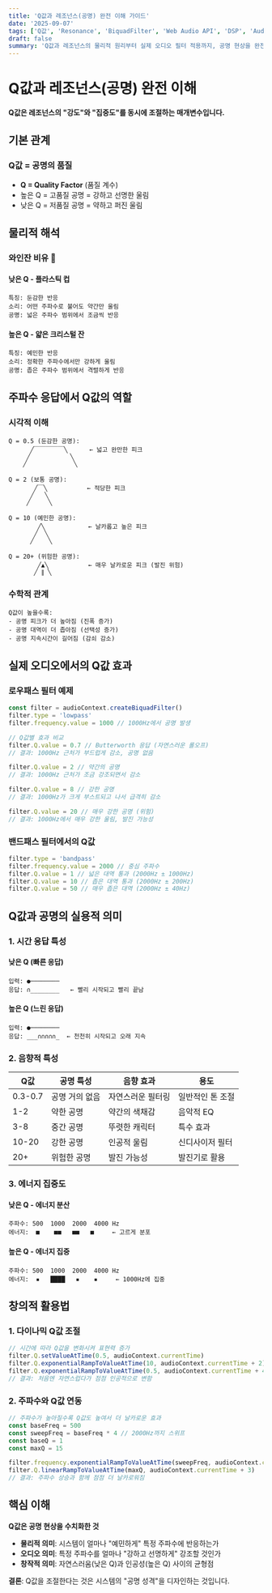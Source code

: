 ```yaml
---
title: 'Q값과 레조넌스(공명) 완전 이해 가이드'
date: '2025-09-07'
tags: ['Q값', 'Resonance', 'BiquadFilter', 'Web Audio API', 'DSP', 'Audio Processing']
draft: false
summary: 'Q값과 레조넌스의 물리적 원리부터 실제 오디오 필터 적용까지, 공명 현상을 완전히 이해할 수 있는 상세 가이드입니다.'
---
```


# Q값과 레조넌스(공명) 완전 이해

**Q값은 레조넌스의 "강도"와 "집중도"를 동시에 조절하는 매개변수입니다.**

## 기본 관계

### Q값 = 공명의 품질

- **Q = Quality Factor** (품질 계수)
- 높은 Q = 고품질 공명 = 강하고 선명한 울림
- 낮은 Q = 저품질 공명 = 약하고 퍼진 울림

## 물리적 해석

### 와인잔 비유 🍷

#### 낮은 Q - 플라스틱 컵

```
특징: 둔감한 반응
소리: 어떤 주파수로 불어도 약간만 울림
공명: 넓은 주파수 범위에서 조금씩 반응
```

#### 높은 Q - 얇은 크리스털 잔

```
특징: 예민한 반응
소리: 정확한 주파수에서만 강하게 울림
공명: 좁은 주파수 범위에서 격렬하게 반응
```

## 주파수 응답에서 Q값의 역할

### 시각적 이해

```
Q = 0.5 (둔감한 공명):
      ╱￣￣￣￣￣╲      ← 넓고 완만한 피크
     ╱           ╲
    ╱             ╲

Q = 2 (보통 공명):
       ╱￣╲           ← 적당한 피크
      ╱   ╲
     ╱     ╲

Q = 10 (예민한 공명):
        ╱╲            ← 날카롭고 높은 피크
       ╱  ╲
      ╱    ╲

Q = 20+ (위험한 공명):
        ╱▲╲           ← 매우 날카로운 피크 (발진 위험)
       ╱ ∥ ╲
```

### 수학적 관계

```
Q값이 높을수록:
- 공명 피크가 더 높아짐 (진폭 증가)
- 공명 대역이 더 좁아짐 (선택성 증가)
- 공명 지속시간이 길어짐 (감쇠 감소)
```

## 실제 오디오에서의 Q값 효과

### 로우패스 필터 예제

```javascript
const filter = audioContext.createBiquadFilter()
filter.type = 'lowpass'
filter.frequency.value = 1000 // 1000Hz에서 공명 발생

// Q값별 효과 비교
filter.Q.value = 0.7 // Butterworth 응답 (자연스러운 롤오프)
// 결과: 1000Hz 근처가 부드럽게 감소, 공명 없음

filter.Q.value = 2 // 약간의 공명
// 결과: 1000Hz 근처가 조금 강조되면서 감소

filter.Q.value = 8 // 강한 공명
// 결과: 1000Hz가 크게 부스트되고 나서 급격히 감소

filter.Q.value = 20 // 매우 강한 공명 (위험)
// 결과: 1000Hz에서 매우 강한 울림, 발진 가능성
```

### 밴드패스 필터에서의 Q값

```javascript
filter.type = 'bandpass'
filter.frequency.value = 2000 // 중심 주파수
filter.Q.value = 1 // 넓은 대역 통과 (2000Hz ± 1000Hz)
filter.Q.value = 10 // 좁은 대역 통과 (2000Hz ± 200Hz)
filter.Q.value = 50 // 매우 좁은 대역 (2000Hz ± 40Hz)
```

## Q값과 공명의 실용적 의미

### 1. 시간 응답 특성

#### 낮은 Q (빠른 응답)

```
입력: ●────────
응답: ∩________   ← 빨리 시작되고 빨리 끝남
```

#### 높은 Q (느린 응답)

```
입력: ●────────
응답: ___∩∩∩∩∩_  ← 천천히 시작되고 오래 지속
```

### 2. 음향적 특성

| Q값     | 공명 특성      | 음향 효과         | 용도             |
| ------- | -------------- | ----------------- | ---------------- |
| 0.3-0.7 | 공명 거의 없음 | 자연스러운 필터링 | 일반적인 톤 조절 |
| 1-2     | 약한 공명      | 약간의 색채감     | 음악적 EQ        |
| 3-8     | 중간 공명      | 뚜렷한 캐릭터     | 특수 효과        |
| 10-20   | 강한 공명      | 인공적 울림       | 신디사이저 필터  |
| 20+     | 위험한 공명    | 발진 가능성       | 발진기로 활용    |

### 3. 에너지 집중도

#### 낮은 Q - 에너지 분산

```
주파수: 500  1000  2000  4000 Hz
에너지:  ■    ■■   ■■   ■     ← 고르게 분포
```

#### 높은 Q - 에너지 집중

```
주파수: 500  1000  2000  4000 Hz
에너지:  ▪   ████   ▪    ▪     ← 1000Hz에 집중
```

## 창의적 활용법

### 1. 다이나믹 Q값 조절

```javascript
// 시간에 따라 Q값을 변화시켜 표현력 증가
filter.Q.setValueAtTime(0.5, audioContext.currentTime)
filter.Q.exponentialRampToValueAtTime(10, audioContext.currentTime + 2)
filter.Q.exponentialRampToValueAtTime(0.5, audioContext.currentTime + 4)
// 결과: 처음엔 자연스럽다가 점점 인공적으로 변함
```

### 2. 주파수와 Q값 연동

```javascript
// 주파수가 높아질수록 Q값도 높여서 더 날카로운 효과
const baseFreq = 500
const sweepFreq = baseFreq * 4 // 2000Hz까지 스위프
const baseQ = 1
const maxQ = 15

filter.frequency.exponentialRampToValueAtTime(sweepFreq, audioContext.currentTime + 3)
filter.Q.linearRampToValueAtTime(maxQ, audioContext.currentTime + 3)
// 결과: 주파수 상승과 함께 점점 더 날카로워짐
```

## 핵심 이해

**Q값은 공명 현상을 수치화한 것**

- **물리적 의미**: 시스템이 얼마나 "예민하게" 특정 주파수에 반응하는가
- **오디오 의미**: 특정 주파수를 얼마나 "강하고 선명하게" 강조할 것인가
- **창작적 의미**: 자연스러움(낮은 Q)과 인공성(높은 Q) 사이의 균형점

**결론**: Q값을 조절한다는 것은 시스템의 "공명 성격"을 디자인하는 것입니다.
